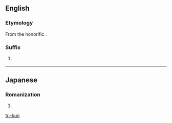 ==English==

===Etymology===
From the {{etyl|ja|en}} honorific {{m|ja|くん}}.

===Suffix===
{{en-suffix}}

# {{lb|en|anime and manga fandom}} {{non-gloss definition|Appended to a young man's name or nickname to indicate familiarity.}}

----

==Japanese==

===Romanization===
{{ja-romaji}}

# {{ja-romanization of|くん}}

[[tr:-kun]]